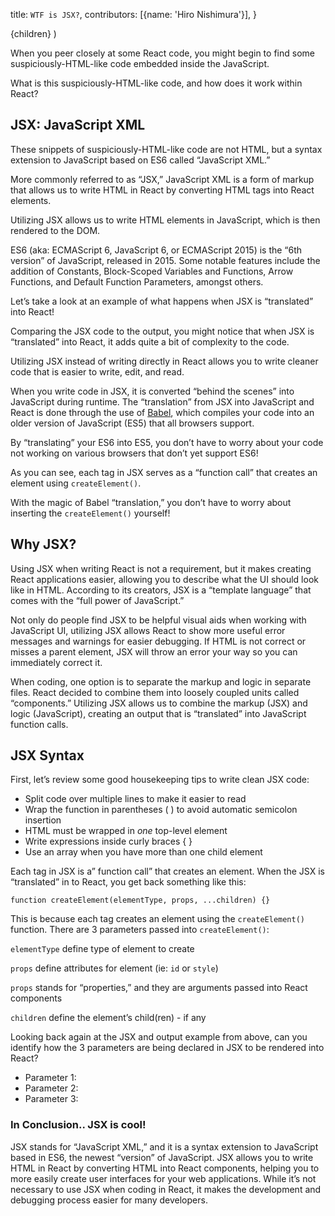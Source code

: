   title: `WTF is JSX?`,
  contributors: [{name: 'Hiro Nishimura'}],
}

  <FancyGuideLayout meta={meta}>{children}</FancyGuideLayout>
)

<ProseSection>

When you peer closely at some React code, you might begin to find some suspiciously-HTML-like code embedded inside the JavaScript.

<!-- [Insert example of simple React code with some JSX] -->

What is this suspiciously-HTML-like code, and how does it work within React?

## JSX: JavaScript XML

These snippets of suspiciously-HTML-like code are not HTML, but a syntax extension to JavaScript based on ES6 called “JavaScript XML.”

More commonly referred to as “JSX,” JavaScript XML is a form of markup that allows us to write HTML in React by converting HTML tags into React elements.

Utilizing JSX allows us to write HTML elements in JavaScript, which is then rendered to the DOM.

<Callout>

ES6 (aka: ECMAScript 6, JavaScript 6, or ECMAScript 2015) is the “6th version” of JavaScript, released in 2015. Some notable features include the addition of Constants, Block-Scoped Variables and Functions, Arrow Functions, and Default Function Parameters, amongst others.

</Callout>

Let’s take a look at an example of what happens when JSX is “translated” into React!

<!--[insert example comparison code that compared JSX and JSX output (not this one; this one was yoinked from here)] -->

Comparing the JSX code to the output, you might notice that when JSX is “translated” into React, it adds quite a bit of complexity to the code.

Utilizing JSX instead of writing directly in React allows you to write cleaner code that is easier to write, edit, and read.

When you write code in JSX, it is converted “behind the scenes” into JavaScript during runtime. The “translation” from JSX into JavaScript and React is done through the use of [Babel](https://babeljs.io/), which compiles your code into an older version of JavaScript (ES5) that all browsers support.

By “translating” your ES6 into ES5, you don’t have to worry about your code not working on various browsers that don’t yet support ES6!

As you can see, each tag in JSX serves as a “function call” that creates an element using
`createElement()`.

With the magic of Babel “translation,” you don’t have to worry about inserting the `createElement()` yourself!

## Why JSX?

Using JSX when writing React is not a requirement, but it makes creating React applications easier, allowing you to describe what the UI should look like in HTML. According to its creators, JSX is a “template language” that comes with the “full power of JavaScript.”

Not only do people find JSX to be helpful visual aids when working with JavaScript UI, utilizing JSX allows React to show more useful error messages and warnings for easier debugging. If HTML is not correct or misses a parent element, JSX will throw an error your way so you can immediately correct it.

When coding, one option is to separate the markup and logic in separate files. React decided to combine them into loosely coupled units called “components.” Utilizing JSX allows us to combine the markup (JSX) and logic (JavaScript), creating an output that is “translated” into JavaScript function calls.

## JSX Syntax

First, let’s review some good housekeeping tips to write clean JSX code:

- Split code over multiple lines to make it easier to read
- Wrap the function in parentheses ( ) to avoid automatic semicolon insertion
- HTML must be wrapped in _one_ top-level element
- Write expressions inside curly braces { }
- Use an array when you have more than one child element

Each tag in JSX is a” function call” that creates an element. When the JSX is “translated” in to React, you get back something like this:

`function createElement(elementType, props, ...children) {}`

This is because each tag creates an element using the `createElement()` function.
There are 3 parameters passed into
`createElement()`:

`elementType` define type of element to create

`props` define attributes for element (ie: `id` or `style`)

`props` stands for “properties,” and they are arguments passed into React components

`children` define the element’s child(ren) - if any

<!--[insert example comparison code that compared JSX and JSX output (not this one; this one was yoinked from here) - this is same one from above!!] -->

Looking back again at the JSX and output example from above, can you identify how the 3 parameters are being declared in JSX to be rendered into React?

- Parameter 1:
- Parameter 2:
- Parameter 3:

### In Conclusion.. JSX is cool!

JSX stands for “JavaScript XML,” and it is a syntax extension to JavaScript based in ES6, the newest “version” of JavaScript. JSX allows you to write HTML in React by converting HTML into React components, helping you to more easily create user interfaces for your web applications. While it’s not necessary to use JSX when coding in React, it makes the development and debugging process easier for many developers.

</ProseSection>
